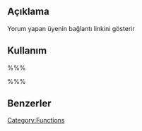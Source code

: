 {{Languages|
{{en|Template Tags/wp_dropdown_users}}
{{tr|Tema_Etiketleri/wp_dropdown_users}}
}}

== Açıklama ==
Yorum yapan üyenin bağlantı linkini gösterir

== Kullanım ==
%%%<?php comment_author_link(); ?>%%%

== Benzerler ==

{{Login Tags}}

{{Tag Footer}}

[[Category:Functions]]